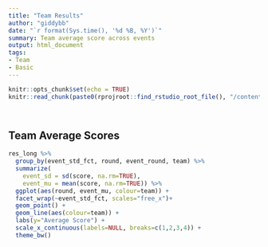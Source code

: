 ```yaml
---
title: "Team Results"
author: "giddybb"
date: "`r format(Sys.time(), '%d %B, %Y')`"
summary: Team average score across events
output: html_document
tags:
- Team
- Basic
---
```



```r
knitr::opts_chunk$set(echo = TRUE)
knitr::read_chunk(paste0(rprojroot::find_rstudio_root_file(), "/content/project/common_project_code.R"))

```


```r

```


```r
```


## Team Average Scores


```r
res_long %>%
  group_by(event_std_fct, round, event_round, team) %>%  
  summarize(
    event_sd = sd(score, na.rm=TRUE),
    event_mu = mean(score, na.rm=TRUE)) %>%
  ggplot(aes(round, event_mu, colour=team)) +
  facet_wrap(~event_std_fct, scales="free_x")+
  geom_point() +
  geom_line(aes(colour=team)) +
  labs(y="Average Score") +
  scale_x_continuous(labels=NULL, breaks=c(1,2,3,4)) +
  theme_bw()
```

